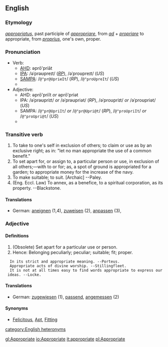 {{webster}}
{{rfc}}
==English==
===Etymology===
{{L.}} ''[[appropriatus]]'', past participle of ''[[appropriare]]'', from ''[[ad#Latin|ad]]'' + ''[[propriare]]'' to appropriate, from ''[[proprius]]'', one's own, proper.

===Pronunciation===
*Verb:
**[[AHD]]: əprō'priāt
**[[IPA]]: /əˈprəʊpreɪt/ (''[[RP]]''), /əˈproʊpreɪt/ (''US'')
**[[SAMPA]]: /<tt>@"pr@UprieIt</tt>/ (''RP''), /<tt>@"proUpreIt</tt>/ (''US'')
**{{audio|en-us-appropriate-verb.ogg|Audio (US)}}
*Adjective:
**AHD: əprō'priĭt ''or'' əprō'priət
**IPA: /əˈprəʊpriɪt/ ''or'' /əˈprəʊpriət/ (''RP''), /əˈproʊpriɪt/ ''or'' /əˈproʊpriət/ (''US'')
**SAMPA: /<tt>@"pr@UpriIt</tt>/ ''or'' /<tt>@"pr@Upri@t</tt>/ (''RP''), /<tt>@"proUpriIt</tt>/ ''or'' /<tt>@"proUpri@t</tt>/ (''US'')
**{{audio|en-us-appropriate-adj.ogg|Audio (US)}}

===Transitive verb===
{{en-infl-reg-other-e|appropriat|e||}}
#To take to one's self in exclusion of others; to claim or use as by an exclusive right; as in: "let no man appropriate  the use of a common benefit."
# To set apart for, or assign to, a particular person or use, in exclusion of all others;&mdash;with to or for; as, a spot of ground is appropriated for a garden; to appropriate money for the increase of the navy.
# To make suitable; to suit. [Archaic] --Paley.
# (Eng. Eccl. Law) To annex, as a benefice, to a spiritual corporation, as its property. --Blackstone.

====Translations====
*German: [[aneignen]] (1,4), [[zuweisen]] (2), [[anpassen]] (3), 
<!-- material copied from Webster's Revised Unabridged Dictionary (1913) -->

===Adjective===
====Definitions====
#  (Obsolete) Set apart for a particular use or person. 
#  Hence: Belonging  peculiarly; peculiar; suitable; fit; proper.
   In its strict and appropriate meaning. --Porteus.
   Appropriate acts of divine worship. --Stillingfleet.
   It is not at all times easy to find words appropriate to express our ideas. --Locke.

====Translations====
*German: [[zugewiesen]] (1), [[passend]], [[angemessen]] (2)

<!-- material copied from Webster's Revised Unabridged Dictionary (1913) -->
====Synonyms====
* [[Felicitous]], [[Apt]], [[Fitting]]

[[category:English heteronyms]]

[[gl:Appropriate]]
[[io:Appropriate]]
[[it:appropriate]]
[[pl:Appropriate]]
